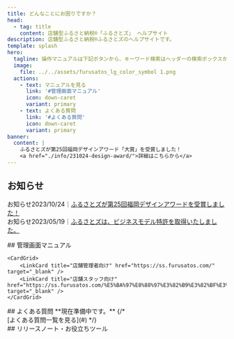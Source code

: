 ```yaml
---
title: どんなことにお困りですか？
head:
  - tag: title
    content: 店舗型ふるさと納税®「ふるさとズ」 ヘルプサイト
description: 店舗型ふるさと納税®ふるさとズのヘルプサイトです。
template: splash
hero:
  tagline: 操作マニュアルは下記ボタンから、キーワード検索はヘッダーの検索ボックスからご利用ください。
  image:
    file: ../../assets/furusatos_lg_color_symbol 1.png
  actions:
    - text: マニュアルを見る
      link: '#管理画面マニュアル'
      icon: down-caret
      variant: primary
    - text: よくある質問
      link: '#よくある質問'
      icon: down-caret
      variant: primary
banner:
  content: |
    ふるさとズが第25回福岡デザインアワード「大賞」を受賞しました！
    <a href="./info/231024-design-award/">詳細はこちらから</a>
---
```


## お知らせ
<span class="label">お知らせ</span>2023/10/24｜[ふるさとズが第25回福岡デザインアワードを受賞しました！](./info/231024-design-award/)  
<span class="label">お知らせ</span>2023/05/19｜[ふるさとズは、ビジネスモデル特許を取得いたしました。](./info/230519-business-model/)

<section class="section-wrap">
	## 管理画面マニュアル
	<LinkCard title="自治体関係者向け" href="./lg/" />

	<CardGrid>
		<LinkCard title="店舗管理者向け" href="https://ss.furusatos.com/" target="_blank" />
		<LinkCard title="店舗スタッフ向け" href="https://ss.furusatos.com/%E5%BA%97%E8%88%97%E3%82%B9%E3%82%BF%E3%83%83%E3%83%95%E7%94%A8%E7%94%BB%E9%9D%A2%E3%81%AE%E4%BD%BF%E3%81%84%E6%96%B9" target="_blank" />
	</CardGrid>
</section>

<section class="section-wrap">
	## よくある質問
	**現在準備中です。**
	{/* <div class="col3-wrap">
		<LinkCard title="よくある質問1" href="#" />
		<LinkCard title="よくある質問2" href="#" />
		<LinkCard title="よくある質問3" href="#" />
		<LinkCard title="よくある質問4" href="#" />
		<LinkCard title="よくある質問5" href="#" />
		<LinkCard title="よくある質問6" href="#" />
	</div>
	[よくある質問一覧を見る](#)  */}
</section>

<section class="section-wrap">
	## リリースノート・お役立ちツール
	<CardGrid>
		<LinkCard title="リリースノート" description="現在準備中です。" href="" />
		<LinkCard title="お役立ちツール" description="販促にご利用いただけるツールを配布しています。" href="https://promotion-tool.furusatos.com/" target="_blank" />
	</CardGrid>
</section>